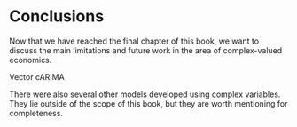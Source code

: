 # Conclusions {-}

Now that we have reached the final chapter of this book, we want to discuss the main limitations and future work in the area of complex-valued economics.

Vector cARIMA

There were also several other models developed using complex variables. They lie outside of the scope of this book, but they are worth mentioning for completeness.
